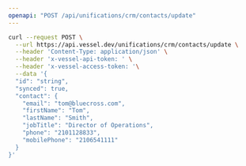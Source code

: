 ```yaml
---
openapi: "POST /api/unifications/crm/contacts/update"
---
```


<RequestExample>

```bash Request
curl --request POST \
  --url https://api.vessel.dev/unifications/crm/contacts/update \
  --header 'Content-Type: application/json' \
  --header 'x-vessel-api-token: ' \
  --header 'x-vessel-access-token: '\
  --data '{
  "id": "string",
  "synced": true,
  "contact": {
    "email": "tom@bluecross.com",
    "firstName": "Tom",
    "lastName": "Smith",
    "jobTitle": "Director of Operations",
    "phone": "2101128833",
    "mobilePhone": "2106541111"
  }
}'
```

</RequestExample>
